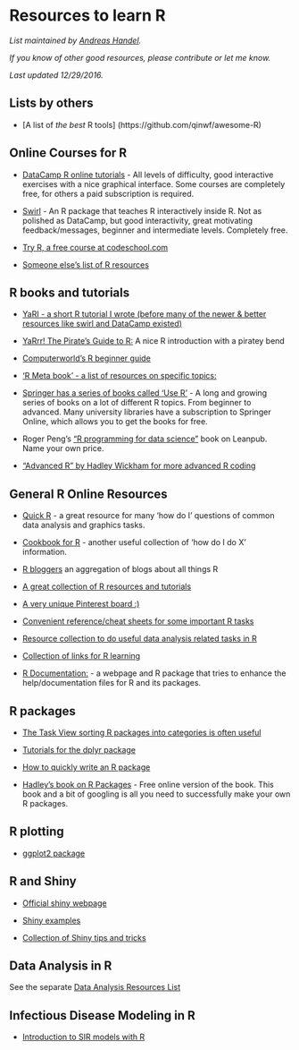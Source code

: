 # Resources to learn R

*List maintained by [Andreas Handel](http://handelgroup.uga.edu/).*

*If you know of other good resources, please contribute or let me know.*

*Last updated 12/29/2016.*


## Lists by others

* [A list of _the best_ R tools] (https://github.com/qinwf/awesome-R)


## Online Courses for R

*  [DataCamp R online tutorials](https://www.datacamp.com/) - All levels of difficulty, good interactive exercises with a nice graphical interface. Some courses are completely free, for others a paid subscription is required. 

* [Swirl](http://swirlstats.com/) - An R package that teaches R interactively inside R. Not as polished as DataCamp, but good interactivity, great motivating feedback/messages, beginner and intermediate levels. Completely free.

* [Try R, a free course at codeschool.com](https://www.codeschool.com/courses/try-r)

* [Someone else's list of R resources](http://www.r-bloggers.com/moocs-and-courses-to-learn-r/)
 

## R books and tutorials

* [YaRI - a short R tutorial I wrote (before many of the newer & better resources like swirl and DataCamp existed)](http://handelgroup.uga.edu/resources_teaching/)

* [YaRrr! The Pirate's Guide to R:](http://nathanieldphillips.com/thepiratesguidetor/) A nice R introduction with a piratey bend

* [Computerworld's R beginner guide](http://www.computerworld.com/s/article/9239625/Beginner\_s\_guide\_to\_R\_Introduction) 

* ['R Meta book' - a list of resources on specific topics:](http://www.r-bloggers.com/an-r-meta-book/)

* [Springer has a series of books called 'Use R'](http://www.springer.com/series/6991) - A long and growing series of books on a lot of different R topics. From beginner to advanced. Many university libraries have a subscription to Springer Online, which allows you to get the books for free.

* Roger Peng's ["R programming for data science"](https://leanpub.com/rprogramming) book on Leanpub. Name your own price.	
	
* ["Advanced R" by Hadley Wickham for more advanced R coding](http://adv-r.had.co.nz/)


## General R Online Resources

* [Quick R](http://www.statmethods.net/) - a great resource for many 'how do I' questions of common data analysis and graphics tasks. 

* [Cookbook for R](http://www.cookbook-r.com/) - another useful collection of 'how do I do X' information.

-   [R bloggers](r-bloggers.com) an aggregation of blogs about all things R

-   [A great collection of R resources and tutorials](http://www.ats.ucla.edu/stat/r/)

-   [A very unique Pinterest board :) ](http://www.pinterest.com/zellner/fun-projects-for-r/)


-   [Convenient reference/cheat sheets for some important R tasks](https://www.rstudio.com/resources/cheatsheets/)

-   [Resource collection to do useful data analysis related tasks in R](http://rddj.info/)

-   [Collection of links for R learning](http://blog.revolutionanalytics.com/2015/10/learning-r-oct-2015.html)

- [R Documentation:](https://www.rdocumentation.org/) - a webpage and R package that tries to enhance the help/documentation files for R and its packages.



## R packages

* [The Task View sorting R packages into categories is often useful](http://cran.r-project.org/web/views/)

-   [Tutorials for the dplyr package](http://rpubs.com/justmarkham/)

-   [How to quickly write an R package](http://hilaryparker.com/2014/04/29/writing-an-r-package-from-scratch/)

-   [Hadley's book on R Packages](http://r-pkgs.had.co.nz/) - Free online version of the book. This book and a bit of googling is all you need to successfully make your own R packages. 

	
## R plotting

-   [ggplot2 package](http://ggplot2.org/)


## R and Shiny

-   [Official shiny webpage](http://shiny.rstudio.com/)

-   [Shiny examples](http://www.showmeshiny.com/)

-   [Collection of Shiny tips and tricks](https://github.com/daattali/advanced-shiny)


## Data Analysis in R

See the separate [Data Analysis Resources List](https://github.com/ahgroup/research-and-teaching-resource-lists/blob/master/Dataanalysis_Resources.md)


## Infectious Disease Modeling in R

-   [Introduction to SIR models with R](http://sherrytowers.com/2012/12/11/simple-epidemic-modelling-with-an-sir-model/)
